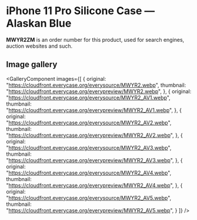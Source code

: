 
# iPhone 11 Pro Silicone Case — Alaskan Blue

<Callout type='info' emoji='👉🏻'>**MWYR2ZM** is an order number for this product, used for search engines, auction websites and such.</Callout>

## Image gallery

<GalleryComponent
    images={[
      {
        original: "https://cloudfront.everycase.org/everysource/MWYR2.webp",
        thumbnail: "https://cloudfront.everycase.org/everypreview/MWYR2.webp",
      },
      {
        original: "https://cloudfront.everycase.org/everysource/MWYR2_AV1.webp",
        thumbnail: "https://cloudfront.everycase.org/everypreview/MWYR2_AV1.webp",
      },
      {
        original: "https://cloudfront.everycase.org/everysource/MWYR2_AV2.webp",
        thumbnail: "https://cloudfront.everycase.org/everypreview/MWYR2_AV2.webp",
      },
      {
        original: "https://cloudfront.everycase.org/everysource/MWYR2_AV3.webp",
        thumbnail: "https://cloudfront.everycase.org/everypreview/MWYR2_AV3.webp",
      },
      {
        original: "https://cloudfront.everycase.org/everysource/MWYR2_AV4.webp",
        thumbnail: "https://cloudfront.everycase.org/everypreview/MWYR2_AV4.webp",
      },
      {
        original: "https://cloudfront.everycase.org/everysource/MWYR2_AV5.webp",
        thumbnail: "https://cloudfront.everycase.org/everypreview/MWYR2_AV5.webp",
      }
    ]}
  />
